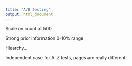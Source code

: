 ```yaml
---
title: "A/B testing"
output: html_document
---
```


Scale on count of 500

Strong prior information
0-10% range

Hiearchy...

Independent case for A..Z tests, pages are really different.


